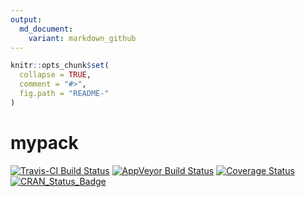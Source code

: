 ```yaml
---
output:
  md_document:
    variant: markdown_github
---
```


<!-- README.md is generated from README.Rmd. Please edit that file -->

```r
knitr::opts_chunk$set(
  collapse = TRUE,
  comment = "#>",
  fig.path = "README-"
)
```

# mypack

[![Travis-CI Build Status](https://travis-ci.org/privefl/mypack.svg?branch=master)](https://travis-ci.org/privefl/mypack)
[![AppVeyor Build Status](https://ci.appveyor.com/api/projects/status/github/privefl/mypack?branch=master&svg=true)](https://ci.appveyor.com/project/privefl/mypack)
[![Coverage Status](https://img.shields.io/codecov/c/github/privefl/mypack/master.svg)](https://codecov.io/github/privefl/mypack?branch=master)
[![CRAN_Status_Badge](http://www.r-pkg.org/badges/version/mypack)](http://cran.r-project.org/package=mypack)
